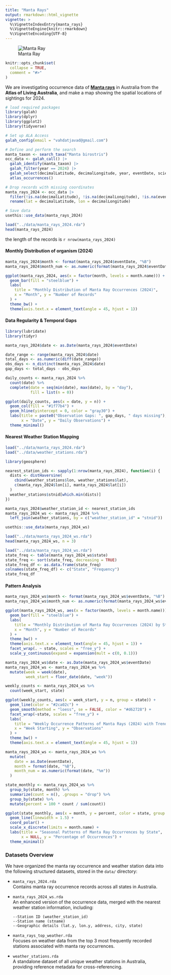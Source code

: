 ```yaml
---
title: "Manta Rays"
output: rmarkdown::html_vignette
vignette: >
  %\VignetteIndexEntry{manta_rays}
  %\VignetteEngine{knitr::rmarkdown}
  %\VignetteEncoding{UTF-8}
---
```


![Manta Ray](image/manta_rays.jpg)

```r
knitr::opts_chunk$set(
  collapse = TRUE,
  comment = "#>"
)
```

We are investigating occurrence data of [**Manta rays**](https://en.wikipedia.org/wiki/Manta_ray) in Australia from the **Atlas of Living Australia**, and make a map showing the spatial locations of sightings for 2024.

```r
# load required packages
library(galah)
library(dplyr)
library(ggplot2)
library(tidyverse)
```

```r
# Set up ALA Access
galah_config(email = "vahdatjavad@gmail.com")

# Define and perform the search
manta_taxon <- search_taxa("Manta birostris")
occ_data <- galah_call() |> 
  galah_identify(manta_taxon) |>  
  galah_filter(year == 2024) |>
  galah_select(decimalLatitude, decimalLongitude, year, eventDate, scientificName) |>
  atlas_occurrences()

# Drop records with missing coordinates
manta_rays_2024 <- occ_data |> 
  filter(!is.na(decimalLatitude), !is.na(decimalLongitude), !is.na(eventDate)) |> 
  rename(lat = decimalLatitude, lon = decimalLongitude)

# Save data
usethis::use_data(manta_rays_2024)
```

```r
load("../data/manta_rays_2024.rda")
head(manta_rays_2024)
```

the length of the records is `r nrow(manta_rays_2024)`

#### Monthly Distribution of organism (2024)

```r
manta_rays_2024$month <- format(manta_rays_2024$eventDate, "%B")
manta_rays_2024$month_num <- as.numeric(format(manta_rays_2024$eventDate, "%m"))

ggplot(manta_rays_2024, aes(x = factor(month, levels = month.name))) +
  geom_bar(fill = "steelblue") +
  labs(
    title = "Monthly Distribution of Manta Ray Occurrences (2024)",
    x = "Month", y = "Number of Records"
  ) +
  theme_bw() +
  theme(axis.text.x = element_text(angle = 45, hjust = 1))
```

#### Data Regularity & Temporal Gaps

```r
library(lubridate)
library(tidyr)

manta_rays_2024$date <- as.Date(manta_rays_2024$eventDate)

date_range <- range(manta_rays_2024$date)
total_days <- as.numeric(diff(date_range))
obs_days <- n_distinct(manta_rays_2024$date)
gap_days <- total_days - obs_days

daily_counts <- manta_rays_2024 %>%
  count(date) %>%
  complete(date = seq(min(date), max(date), by = "day"), 
           fill = list(n = 0))

ggplot(daily_counts, aes(x = date, y = n)) +
  geom_col(fill = "#1f77b4") +
  geom_hline(yintercept = 0, color = "gray30") +
  labs(title = paste0("Observation Gaps: ", gap_days, " days missing"),
       x = "Date", y = "Daily Observations") +
  theme_minimal()
```

#### Nearest Weather Station Mapping

```r
load("../data/manta_rays_2024.rda")
load("../data/weather_stations.rda")
```

```r
library(geosphere)

nearest_station_ids <- sapply(1:nrow(manta_rays_2024), function(i) {
  dists <- distHaversine(
    cbind(weather_stations$lon, weather_stations$lat),
    c(manta_rays_2024$lon[i], manta_rays_2024$lat[i])
  )
  weather_stations$stnid[which.min(dists)]
})

manta_rays_2024$weather_station_id <- nearest_station_ids
manta_rays_2024_ws <- manta_rays_2024 %>%
  left_join(weather_stations, by = c("weather_station_id" = "stnid"))

usethis::use_data(manta_rays_2024_ws)
```

```r
load("../data/manta_rays_2024_ws.rda")
head(manta_rays_2024_ws, n = 3)
```

```r
load("../data/manta_rays_2024_ws.rda")
state_freq <- table(manta_rays_2024_ws$state)
state_freq <- sort(state_freq, decreasing = TRUE)
state_freq_df <- as.data.frame(state_freq)
colnames(state_freq_df) <- c("State", "Frequency")
state_freq_df
```

#### Pattern Analysis

```r
manta_rays_2024_ws$month <- format(manta_rays_2024_ws$eventDate, "%B")
manta_rays_2024_ws$month_num <- as.numeric(format(manta_rays_2024_ws$eventDate, "%m"))

ggplot(manta_rays_2024_ws, aes(x = factor(month, levels = month.name))) +
  geom_bar(fill = "steelblue") +
  labs(
    title = "Monthly Distribution of Manta Ray Occurrences (2024) by State",
    x = "Month", y = "Number of Records"
  ) +
  theme_bw() +
  theme(axis.text.x = element_text(angle = 45, hjust = 1)) +
  facet_wrap(. ~ state, scales = "free_y") +
  scale_y_continuous(expand = expansion(mult = c(0, 0.1)))
```

```r
manta_rays_2024_ws$date <- as.Date(manta_rays_2024_ws$eventDate)
manta_rays_2024_ws <- manta_rays_2024_ws %>%
  mutate(week = week(date),
         week_start = floor_date(date, "week"))

weekly_counts <- manta_rays_2024_ws %>%
  count(week_start, state)

ggplot(weekly_counts, aes(x = week_start, y = n, group = state)) +
  geom_line(color = "#2ca02c") +
  geom_smooth(method = "loess", se = FALSE, color = "#d62728") +
  facet_wrap(~state, scales = "free_y") +
  labs(
    title = "Weekly Occurrence Patterns of Manta Rays (2024) with Trend Lines",
    x = "Week Starting", y = "Observations"
  ) +
  theme_bw() +
  theme(axis.text.x = element_text(angle = 45, hjust = 1))
```

```r
manta_rays_2024_ws <- manta_rays_2024_ws %>%
  mutate(
    date = as.Date(eventDate),
    month = format(date, "%B"),
    month_num = as.numeric(format(date, "%m"))
  )

state_monthly <- manta_rays_2024_ws %>%
  group_by(state, month) %>%
  summarize(count = n(), .groups = "drop") %>%
  group_by(state) %>%
  mutate(percent = 100 * count / sum(count))

ggplot(state_monthly, aes(x = month, y = percent, color = state, group = state)) +
  geom_line(linewidth = 1.5) +
  coord_polar() +
  scale_x_discrete(limits = month.name) +
  labs(title = "Seasonal Patterns of Manta Ray Occurrences by State",
       x = NULL, y = "Percentage of Occurrences") +
  theme_minimal()
```

### Datasets Overview

We have organized the manta ray occurrence and weather station data into the following structured datasets, stored in the `data/` directory:

-   `manta_rays_2024.rda`  
    Contains manta ray occurrence records across all states in Australia.

-   `manta_rays_2024_ws.rda`  
    An enhanced version of the occurrence data, merged with the nearest weather station information, including:

    ```
    --Station ID (weather_station_id)
    --Station name (stname)
    --Geographic details (lat.y, lon.y, address, city, state)
    ```

-   `manta_rays_top_weather.rda`  
    Focuses on weather data from the top 3 most frequently recorded stations associated with manta ray occurrences.

-   `weather_stations.rda`  
    A standalone dataset of all unique weather stations in Australia, providing reference metadata for cross-referencing.
